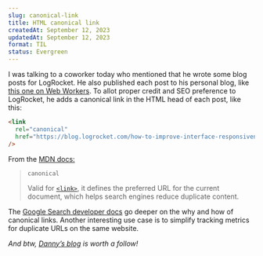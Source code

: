 ```yaml
---
slug: canonical-link
title: HTML canonical link
createdAt: September 12, 2023
updatedAt: September 12, 2023
format: TIL
status: Evergreen
---
```


I was talking to a coworker today who mentioned that he wrote some blog posts for LogRocket. He also published each post to his personal blog, like <a href="https://www.dannyguo.com/blog/how-to-improve-interface-responsiveness-with-web-workers" target="_blank">this one on Web Workers</a>. To allot proper credit and SEO preference to LogRocket, he adds a canonical link in the HTML head of each post, like this:

```html
<link
  rel="canonical"
  href="https://blog.logrocket.com/how-to-improve-interface-responsiveness-with-web-workers/"
/>
```

From the <a href="https://developer.mozilla.org/en-US/docs/Web/HTML/Attributes/rel" target="_blank"> MDN docs:</a>

> `canonical`
>
> Valid for <a href="https://developer.mozilla.org/en-US/docs/Web/HTML/Element/link" target="_blank">`<link>`</a>, it defines the preferred URL for the current document, which helps search engines reduce duplicate content.

The <a href="https://developers.google.com/search/docs/crawling-indexing/consolidate-duplicate-urls#reasons-to-specify-a-canonical-url" target="_blank">Google Search developer docs</a> go deeper on the why and how of canonical links. Another interesting use case is to simplify tracking metrics for duplicate URLs on the same website.

_And btw, <a href="https://www.dannyguo.com/blog" target="_blank">Danny’s blog</a> is worth a follow!_
